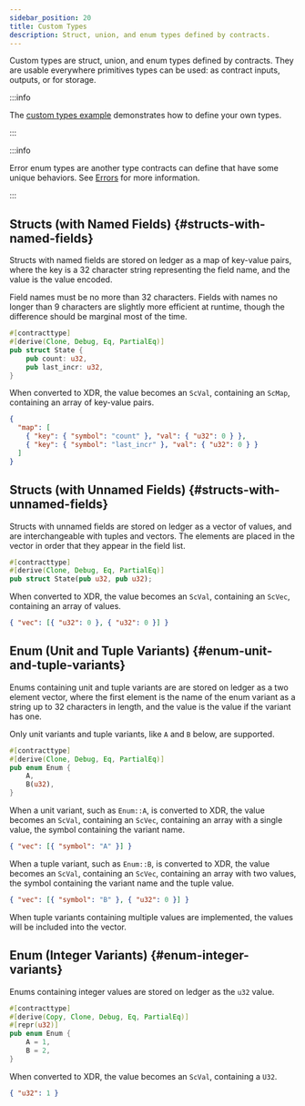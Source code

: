 ```yaml
---
sidebar_position: 20
title: Custom Types
description: Struct, union, and enum types defined by contracts.
---
```


<head>
  <title>Struct, union, and enum types defined by contracts.</title>
  <meta charSet="utf-8" />
  <meta
    property="og:title"
    content="Struct, union, and enum types defined by contracts."
  />
  <meta
    property="og:description"
    content="View the struct, union, and enum types that are usable as contract inputs, contract outputs, or for storage."
  />
</head>

Custom types are struct, union, and enum types defined by contracts. They are usable everywhere primitives types can be used: as contract inputs, outputs, or for storage.

:::info

The [custom types example] demonstrates how to define your own types.

[custom types example]: ../../../../build/smart-contracts/example-contracts/custom-types.mdx

:::

:::info

Error enum types are another type contracts can define that have some unique behaviors. See [Errors](../../errors-and-debugging/errors.mdx) for more information.

:::

## Structs (with Named Fields) {#structs-with-named-fields}

Structs with named fields are stored on ledger as a map of key-value pairs, where the key is a 32 character string representing the field name, and the value is the value encoded.

Field names must be no more than 32 characters. Fields with names no longer than 9 characters are slightly more efficient at runtime, though the difference should be marginal most of the time.

```rust
#[contracttype]
#[derive(Clone, Debug, Eq, PartialEq)]
pub struct State {
    pub count: u32,
    pub last_incr: u32,
}
```

When converted to XDR, the value becomes an `ScVal`, containing an `ScMap`, containing an array of key-value pairs.

```json
{
  "map": [
    { "key": { "symbol": "count" }, "val": { "u32": 0 } },
    { "key": { "symbol": "last_incr" }, "val": { "u32": 0 } }
  ]
}
```

## Structs (with Unnamed Fields) {#structs-with-unnamed-fields}

Structs with unnamed fields are stored on ledger as a vector of values, and are interchangeable with tuples and vectors. The elements are placed in the vector in order that they appear in the field list.

```rust
#[contracttype]
#[derive(Clone, Debug, Eq, PartialEq)]
pub struct State(pub u32, pub u32);
```

When converted to XDR, the value becomes an `ScVal`, containing an `ScVec`, containing an array of values.

```json
{ "vec": [{ "u32": 0 }, { "u32": 0 }] }
```

## Enum (Unit and Tuple Variants) {#enum-unit-and-tuple-variants}

Enums containing unit and tuple variants are are stored on ledger as a two element vector, where the first element is the name of the enum variant as a string up to 32 characters in length, and the value is the value if the variant has one.

Only unit variants and tuple variants, like `A` and `B` below, are supported.

```rust
#[contracttype]
#[derive(Clone, Debug, Eq, PartialEq)]
pub enum Enum {
    A,
    B(u32),
}
```

When a unit variant, such as `Enum::A`, is converted to XDR, the value becomes an `ScVal`, containing an `ScVec`, containing an array with a single value, the symbol containing the variant name.

```json
{ "vec": [{ "symbol": "A" }] }
```

When a tuple variant, such as `Enum::B`, is converted to XDR, the value becomes an `ScVal`, containing an `ScVec`, containing an array with two values, the symbol containing the variant name and the tuple value.

```json
{ "vec": [{ "symbol": "B" }, { "u32": 0 }] }
```

When tuple variants containing multiple values are implemented, the values will be included into the vector.

## Enum (Integer Variants) {#enum-integer-variants}

Enums containing integer values are stored on ledger as the `u32` value.

```rust
#[contracttype]
#[derive(Copy, Clone, Debug, Eq, PartialEq)]
#[repr(u32)]
pub enum Enum {
    A = 1,
    B = 2,
}
```

When converted to XDR, the value becomes an `ScVal`, containing a `U32`.

```json
{ "u32": 1 }
```
